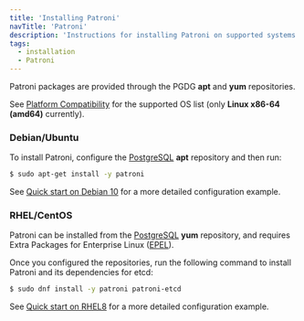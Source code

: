 ```yaml
---
title: 'Installing Patroni'
navTitle: 'Patroni'
description: 'Instructions for installing Patroni on supported systems'
tags:
  - installation
  - Patroni
---
```


Patroni packages are provided through the PGDG **apt** and **yum** repositories.

See [Platform Compatibility](https://www.enterprisedb.com/resources/platform-compatibility#epas) for the supported OS list (only **Linux x86-64 (amd64)** currently).

### Debian/Ubuntu

To install Patroni, configure the [PostgreSQL](https://www.postgresql.org/download/linux/ubuntu/) **apt** repository and then run:

```bash
$ sudo apt-get install -y patroni
```

See [Quick start on Debian 10](debian10_quick_start/#patroni) for a more detailed configuration example.

### RHEL/CentOS

Patroni can be installed from the [PostgreSQL](https://yum.postgresql.org/) **yum** repository, and requires Extra Packages for Enterprise Linux ([EPEL](https://fedoraproject.org/wiki/EPEL)).

Once you configured the repositories, run the following command to install Patroni and its dependencies for etcd:

```bash
$ sudo dnf install -y patroni patroni-etcd
```

See [Quick start on RHEL8](rhel8_quick_start/#patroni) for a more detailed configuration example.
